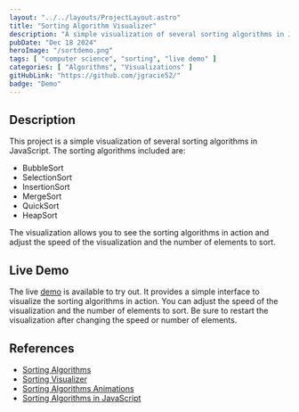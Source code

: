 ```yaml
---
layout: "../../layouts/ProjectLayout.astro"
title: "Sorting Algorithm Visualizer"
description: "A simple visualization of several sorting algorithms in JavaScript."
pubDate: "Dec 18 2024"
heroImage: "/sortdemo.png"
tags: [ "computer science", "sorting", "live demo" ]
categories: [ "Algorithms", "Visualizations" ]
gitHubLink: "https://github.com/jgracie52/"
badge: "Demo"
---
```


## Description 

This project is a simple visualization of several sorting algorithms in JavaScript. The sorting algorithms included are:

- BubbleSort
- SelectionSort
- InsertionSort
- MergeSort
- QuickSort
- HeapSort

The visualization allows you to see the sorting algorithms in action and adjust the speed of the visualization and the number of elements to sort.

## Live Demo

The live <a href="/demos/sorting">demo</a> is available to try out. It provides a simple interface to visualize the sorting algorithms in action. You can adjust the speed of the visualization and the number of elements to sort. Be sure to restart the visualization after changing the speed or number of elements.


## References

- [Sorting Algorithms](https://en.wikipedia.org/wiki/Sorting_algorithm)
- [Sorting Visualizer](https://www.toptal.com/developers/sorting-algorithms)
- [Sorting Algorithms Animations](https://www.cs.usfca.edu/~galles/visualization/ComparisonSort.html)
- [Sorting Algorithms in JavaScript](https://www.geeksforgeeks.org/sorting-algorithms/)